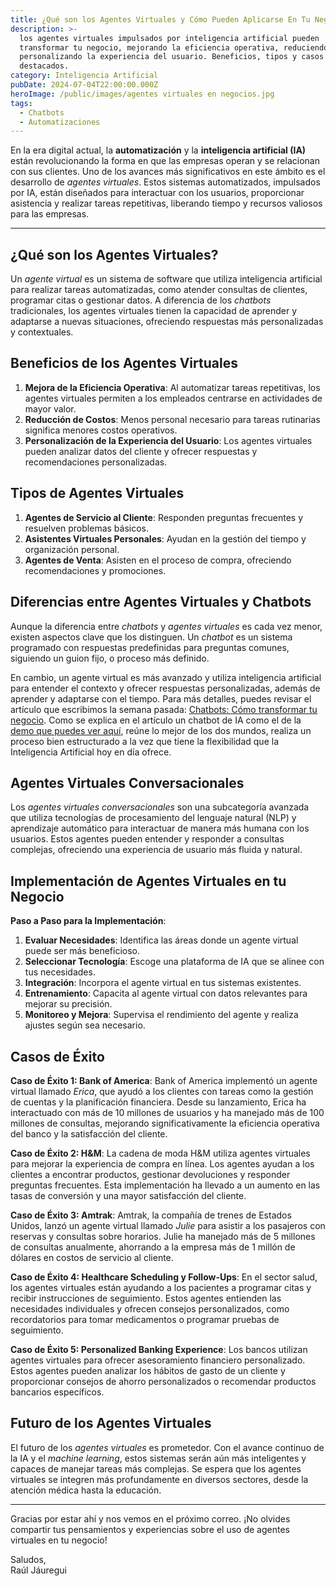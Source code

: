 ```yaml
---
title: ¿Qué son los Agentes Virtuales y Cómo Pueden Aplicarse En Tu Negocio?
description: >-
  los agentes virtuales impulsados por inteligencia artificial pueden
  transformar tu negocio, mejorando la eficiencia operativa, reduciendo costos y
  personalizando la experiencia del usuario. Beneficios, tipos y casos de éxito
  destacados.
category: Inteligencia Artificial
pubDate: 2024-07-04T22:00:00.000Z
heroImage: /public/images/agentes virtuales en negocios.jpg
tags:
  - Chatbots
  - Automatizaciones
---
```


En la era digital actual, la **automatización** y la **inteligencia artificial (IA)** están revolucionando la forma en que las empresas operan y se relacionan con sus clientes. Uno de los avances más significativos en este ámbito es el desarrollo de *agentes virtuales*. Estos sistemas automatizados, impulsados por IA, están diseñados para interactuar con los usuarios, proporcionar asistencia y realizar tareas repetitivas, liberando tiempo y recursos valiosos para las empresas.

***

## ¿Qué son los Agentes Virtuales?

Un *agente virtual* es un sistema de software que utiliza inteligencia artificial para realizar tareas automatizadas, como atender consultas de clientes, programar citas o gestionar datos. A diferencia de los *chatbots* tradicionales, los agentes virtuales tienen la capacidad de aprender y adaptarse a nuevas situaciones, ofreciendo respuestas más personalizadas y contextuales.

## Beneficios de los Agentes Virtuales

1. **Mejora de la Eficiencia Operativa**: Al automatizar tareas repetitivas, los agentes virtuales permiten a los empleados centrarse en actividades de mayor valor.
2. **Reducción de Costos**: Menos personal necesario para tareas rutinarias significa menores costos operativos.
3. **Personalización de la Experiencia del Usuario**: Los agentes virtuales pueden analizar datos del cliente y ofrecer respuestas y recomendaciones personalizadas.

## Tipos de Agentes Virtuales

1. **Agentes de Servicio al Cliente**: Responden preguntas frecuentes y resuelven problemas básicos.
2. **Asistentes Virtuales Personales**: Ayudan en la gestión del tiempo y organización personal.
3. **Agentes de Venta**: Asisten en el proceso de compra, ofreciendo recomendaciones y promociones.

## Diferencias entre Agentes Virtuales y Chatbots

Aunque la diferencia entre *chatbots* y *agentes virtuales* es cada vez menor, existen aspectos clave que los distinguen. Un *chatbot* es un sistema programado con respuestas predefinidas para preguntas comunes, siguiendo un guion fijo,  o proceso más definido.

En cambio, un agente virtual es más avanzado y utiliza inteligencia artificial para entender el contexto y ofrecer respuestas personalizadas, además de aprender y adaptarse con el tiempo. Para más detalles, puedes revisar el artículo que escribimos la semana pasada: [Chatbots: Cómo transformar tu negocio](https://mindfulml.vialabsdigital.com/post/chatbots-transforma-tu-negocio). Como se explica en el artículo un chatbot de IA como el de la [demo que puedes ver aquí](https://mediafiles.botpress.cloud/1648cd3d-bf1e-4fd6-9755-35b830f7e5ba/webchat/bot.html "Chatbot IA de demostración"), reúne lo mejor de los dos mundos, realiza un proceso bien estructurado a la vez que tiene la flexibilidad que la Inteligencia Artificial hoy en día ofrece.

## Agentes Virtuales Conversacionales

Los *agentes virtuales conversacionales* son una subcategoría avanzada que utiliza tecnologías de procesamiento del lenguaje natural (NLP) y aprendizaje automático para interactuar de manera más humana con los usuarios. Estos agentes pueden entender y responder a consultas complejas, ofreciendo una experiencia de usuario más fluida y natural.

## Implementación de Agentes Virtuales en tu Negocio

**Paso a Paso para la Implementación**:

1. **Evaluar Necesidades**: Identifica las áreas donde un agente virtual puede ser más beneficioso.
2. **Seleccionar Tecnología**: Escoge una plataforma de IA que se alinee con tus necesidades.
3. **Integración**: Incorpora el agente virtual en tus sistemas existentes.
4. **Entrenamiento**: Capacita al agente virtual con datos relevantes para mejorar su precisión.
5. **Monitoreo y Mejora**: Supervisa el rendimiento del agente y realiza ajustes según sea necesario.

## Casos de Éxito

**Caso de Éxito 1: Bank of America**:
Bank of America implementó un agente virtual llamado *Erica*, que ayudó a los clientes con tareas como la gestión de cuentas y la planificación financiera. Desde su lanzamiento, Erica ha interactuado con más de 10 millones de usuarios y ha manejado más de 100 millones de consultas, mejorando significativamente la eficiencia operativa del banco y la satisfacción del cliente.

**Caso de Éxito 2: H\&M**:
La cadena de moda H\&M utiliza agentes virtuales para mejorar la experiencia de compra en línea. Los agentes ayudan a los clientes a encontrar productos, gestionar devoluciones y responder preguntas frecuentes. Esta implementación ha llevado a un aumento en las tasas de conversión y una mayor satisfacción del cliente.

**Caso de Éxito 3: Amtrak**:
Amtrak, la compañía de trenes de Estados Unidos, lanzó un agente virtual llamado *Julie* para asistir a los pasajeros con reservas y consultas sobre horarios. Julie ha manejado más de 5 millones de consultas anualmente, ahorrando a la empresa más de 1 millón de dólares en costos de servicio al cliente.

**Caso de Éxito 4: Healthcare Scheduling y Follow-Ups**:
En el sector salud, los agentes virtuales están ayudando a los pacientes a programar citas y recibir instrucciones de seguimiento. Estos agentes entienden las necesidades individuales y ofrecen consejos personalizados, como recordatorios para tomar medicamentos o programar pruebas de seguimiento.

**Caso de Éxito 5: Personalized Banking Experience**:
Los bancos utilizan agentes virtuales para ofrecer asesoramiento financiero personalizado. Estos agentes pueden analizar los hábitos de gasto de un cliente y proporcionar consejos de ahorro personalizados o recomendar productos bancarios específicos.

## Futuro de los Agentes Virtuales

El futuro de los *agentes virtuales* es prometedor. Con el avance continuo de la IA y el *machine learning*, estos sistemas serán aún más inteligentes y capaces de manejar tareas más complejas. Se espera que los agentes virtuales se integren más profundamente en diversos sectores, desde la atención médica hasta la educación.

***

Gracias por estar ahí y nos vemos en el próximo correo. ¡No olvides compartir tus pensamientos y experiencias sobre el uso de agentes virtuales en tu negocio!

Saludos,\
Raúl Jáuregui
